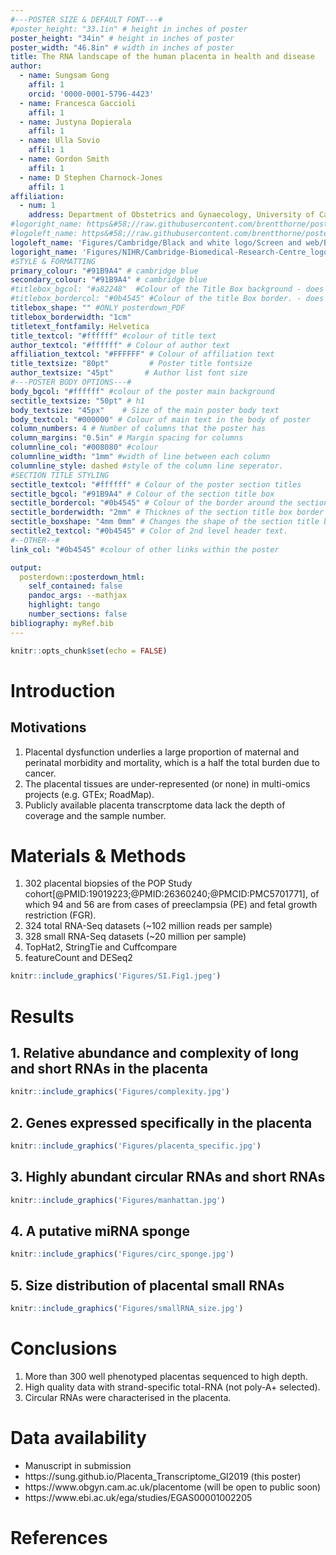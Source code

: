 ```yaml
---
#---POSTER SIZE & DEFAULT FONT---#
#poster_height: "33.1in" # height in inches of poster
poster_height: "34in" # height in inches of poster
poster_width: "46.8in" # width in inches of poster
title: The RNA landscape of the human placenta in health and disease 
author:
  - name: Sungsam Gong
    affil: 1
    orcid: '0000-0001-5796-4423'
  - name: Francesca Gaccioli
    affil: 1 
  - name: Justyna Dopierala
    affil: 1
  - name: Ulla Sovio 
    affil: 1
  - name: Gordon Smith 
    affil: 1
  - name: D Stephen Charnock-Jones 
    affil: 1
affiliation:
  - num: 1
    address: Department of Obstetrics and Gynaecology, University of Cambridge</br>NIHR Cambridge Biomedical Research Centre, Cambridge, United Kingdom 
#logoright_name: https&#58;//raw.githubusercontent.com/brentthorne/posterdown/master/images/betterhexlogo.png
#logoleft_name: https&#58;//raw.githubusercontent.com/brentthorne/posterdown/master/images/betterhexlogo.png
logoleft_name: 'Figures/Cambridge/Black and white logo/Screen and web/Black and white RGB_DM.png'
logoright_name: 'Figures/NIHR/Cambridge-Biomedical-Research-Centre_logo_outlined_RGB_BLACK-2.png' 
#STYLE & FORMATTING
primary_colour: "#91B9A4" # cambridge blue
secondary_colour: "#91B9A4" # cambridge blue
#titlebox_bgcol: "#a82248"  #Colour of the Title Box background - does not work (use secondary)
#titlebox_bordercol: "#0b4545" #Colour of the title Box border. - does not work (
titlebox_shape: "" #ONLY posterdown_PDF
titlebox_borderwidth: "1cm"
titletext_fontfamily: Helvetica
title_textcol: "#ffffff" #colour of title text
author_textcol: "#ffffff" # Colour of author text
affiliation_textcol: "#FFFFFF" # Colour of affiliation text
title_textsize: "80pt"         # Poster title fontsize
author_textsize: "45pt"       # Author list font size
#---POSTER BODY OPTIONS---#
body_bgcol: "#ffffff" #colour of the poster main background
sectitle_textsize: "50pt" # h1
body_textsize: "45px"    # Size of the main poster body text
body_textcol: "#000000" # Colour of main text in the body of poster
column_numbers: 4 # Number of columns that the poster has
column_margins: "0.5in" # Margin spacing for columns
columnline_col: "#008080" #colour 
columnline_width: "1mm" #width of line between each column
columnline_style: dashed #style of the column line seperator.
#SECTION TITLE STYLING
sectitle_textcol: "#ffffff" # Colour of the poster section titles
sectitle_bgcol: "#91B9A4" # Colour of the section title box
sectitle_bordercol: "#0b4545" # Colour of the border around the section title box.
sectitle_borderwidth: "2mm" # Thicknes of the section title box border
sectitle_boxshape: "4mm 0mm" # Changes the shape of the section title box.
sectitle2_textcol: "#0b4545" # Color of 2nd level header text.
#--OTHER--#
link_col: "#0b4545" #colour of other links within the poster

output: 
  posterdown::posterdown_html:
    self_contained: false
    pandoc_args: --mathjax
    highlight: tango
    number_sections: false
bibliography: myRef.bib
---
```


<style>
.logo_left{
width: 15%
}
.logo_right{
width: 15%
}
.poster_title {
width: 70%
}
img{
    margin-top: .9cm
}
</style>

```r
knitr::opts_chunk$set(echo = FALSE)
```

# Introduction
## Motivations
1. Placental dysfunction underlies a large proportion of maternal and perinatal morbidity and mortality, which is a half the total burden due to cancer.
2. The placental tissues are under-represented (or none) in multi-omics projects (e.g. GTEx; RoadMap).
3. Publicly available placenta transcrptome data lack the depth of coverage and the sample number.

# Materials & Methods 
1. 302 placental biopsies of the POP Study cohort[@PMID:19019223;@PMID:26360240;@PMCID:PMC5701771], of which 94 and 56 are from cases of preeclampsia (PE) and fetal growth restriction (FGR).
2. 324 total RNA-Seq datasets (~102 million reads per sample) 
3. 328 small RNA-Seq datasets (~20 million per sample)
4. TopHat2, StringTie and Cuffcompare
5. featureCount and DESeq2

```r
knitr::include_graphics('Figures/SI.Fig1.jpeg')
```

# Results

## 1. Relative abundance and complexity of long and short RNAs in the placenta 
```r
knitr::include_graphics('Figures/complexity.jpg')
```

## 2. Genes expressed specifically in the placenta
```r
knitr::include_graphics('Figures/placenta_specific.jpg')
```

## 3. Highly abundant circular RNAs and short RNAs 
```r
knitr::include_graphics('Figures/manhattan.jpg')
```

## 4. A putative miRNA sponge 
```r
knitr::include_graphics('Figures/circ_sponge.jpg')
```

## 5. Size distribution of placental small RNAs  
```r
knitr::include_graphics('Figures/smallRNA_size.jpg')
```

# Conclusions
1. More than 300 well phenotyped placentas sequenced to high depth.  
2. High quality data with strand-specific total-RNA (not poly-A+ selected).
3. Circular RNAs were characterised in the placenta.

# Data availability
* Manuscript in submission
* https://sung.github.io/Placenta_Transcriptome_GI2019 (this poster)
* https://www.obgyn.cam.ac.uk/placentome (will be open to public soon)
* https://www.ebi.ac.uk/ega/studies/EGAS00001002205

# References
